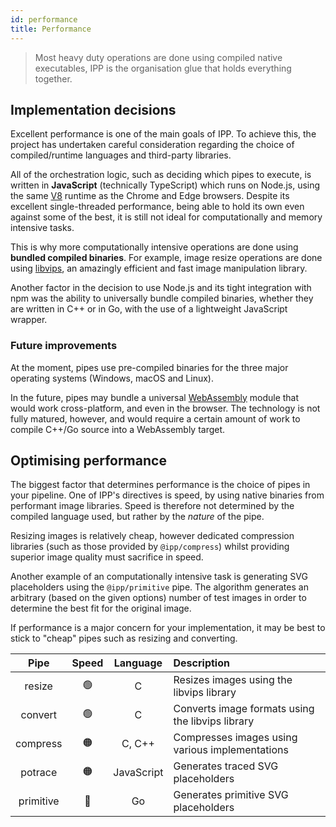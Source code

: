 ```yaml
---
id: performance
title: Performance
---
```



> Most heavy duty operations are done using compiled native executables, IPP is the organisation
> glue that holds everything together.

## Implementation decisions

Excellent performance is one of the main goals of IPP. To achieve this, the project has undertaken
careful consideration regarding the choice of compiled/runtime languages and third-party libraries.

All of the orchestration logic, such as deciding which pipes to execute, is written in
**JavaScript** (technically TypeScript) which runs on Node.js, using the same [V8][v8] runtime as
the Chrome and Edge browsers. Despite its excellent single-threaded performance, being able to hold
its own even against some of the best, it is still not ideal for computationally and memory
intensive tasks.

This is why more computationally intensive operations are done using **bundled compiled binaries**.
For example, image resize operations are done using [libvips][libvips], an amazingly efficient and
fast image manipulation library.

Another factor in the decision to use Node.js and its tight integration with npm was the ability to
universally bundle compiled binaries, whether they are written in C++ or in Go, with the use of a
lightweight JavaScript wrapper.

### Future improvements

At the moment, pipes use pre-compiled binaries for the three major operating systems (Windows, macOS
and Linux).

In the future, pipes may bundle a universal [WebAssembly][webassembly] module that would work
cross-platform, and even in the browser. The technology is not fully matured, however, and would
require a certain amount of work to compile C++/Go source into a WebAssembly target.

## Optimising performance

The biggest factor that determines performance is the choice of pipes in your pipeline. One of IPP's
directives is speed, by using native binaries from performant image libraries. Speed is therefore
not determined by the compiled language used, but rather by the _nature_ of the pipe.

Resizing images is relatively cheap, however dedicated compression libraries (such as those provided
by `@ipp/compress`) whilst providing superior image quality must sacrifice in speed.

Another example of an computationally intensive task is generating SVG placeholders using the
`@ipp/primitive` pipe. The algorithm generates an arbitrary (based on the given options) number of
test images in order to determine the best fit for the original image.

If performance is a major concern for your implementation, it may be best to stick to "cheap" pipes
such as resizing and converting.

<FormatTable centre fullWidth top="2em" label="Approximated relative pipe speeds, from fast to slow: 🟢🟠🔴">


|   Pipe    | Speed |  Language  | Description                                      |
| :-------: | :---: | :--------: | :----------------------------------------------- |
|  resize   |  🟢   |     C      | Resizes images using the libvips library         |
|  convert  |  🟢   |     C      | Converts image formats using the libvips library |
| compress  |  🟠   |   C, C++   | Compresses images using various implementations  |
|  potrace  |  🟠   | JavaScript | Generates traced SVG placeholders                |
| primitive |  🔴   |     Go     | Generates primitive SVG placeholders             |

</FormatTable>


[v8]: https://v8.dev
[libvips]: https://github.com/libvips/libvips
[webassembly]: https://webassembly.org
